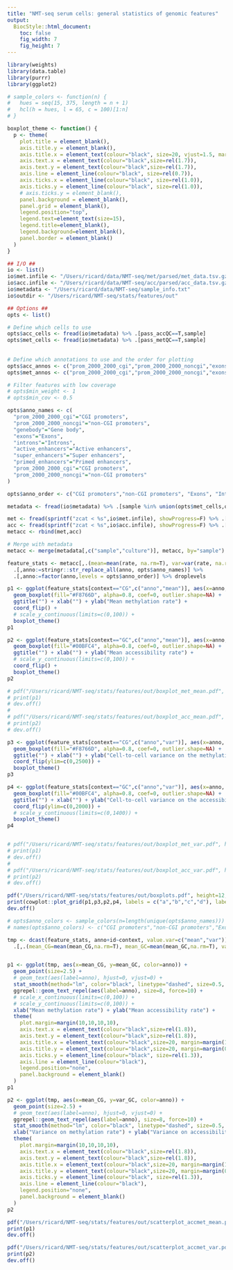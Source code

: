 ```yaml
---
title: "NMT-seq serum cells: general statistics of genomic features"
output: 
  BiocStyle::html_document: 
    toc: false
    fig_width: 7
    fig_height: 7
---
```


```r
library(weights)
library(data.table)
library(purrr)
library(ggplot2)
```

```r

# sample_colors <- function(n) {
#   hues = seq(15, 375, length = n + 1)
#   hcl(h = hues, l = 65, c = 100)[1:n]
# }

boxplot_theme <- function() {
  p <- theme(
    plot.title = element_blank(),
    axis.title.y = element_blank(),
    axis.title.x = element_text(colour="black", size=20, vjust=1.5, margin=margin(10,0,0,0)),
    axis.text.x = element_text(colour="black",size=rel(1.7)),
    axis.text.y = element_text(colour="black",size=rel(1.7)),
    axis.line = element_line(colour="black", size=rel(0.7)),
    axis.ticks.x = element_line(colour="black", size=rel(1.0)),
    axis.ticks.y = element_line(colour="black", size=rel(1.0)),
    # axis.ticks.y = element_blank(),
    panel.background = element_blank(),
    panel.grid = element_blank(),
    legend.position="top",
    legend.text=element_text(size=15),
    legend.title=element_blank(),
    legend.background=element_blank(),
    panel.border = element_blank()
  )
}
```

```r

## I/O ##
io <- list()
io$met.infile <- "/Users/ricard/data/NMT-seq/met/parsed/met_data.tsv.gz"
io$acc.infile <- "/Users/ricard/data/NMT-seq/acc/parsed/acc_data.tsv.gz"
io$metadata <- "/Users/ricard/data/NMT-seq/sample_info.txt"
io$outdir <- "/Users/ricard/NMT-seq/stats/features/out"

## Options ##
opts <- list()

# Define which cells to use
opts$acc_cells <- fread(io$metadata) %>% .[pass_accQC==T,sample]
opts$met_cells <- fread(io$metadata) %>% .[pass_metQC==T,sample]
    
    
# Define which annotations to use and the order for plotting
opts$acc_annos <- c("prom_2000_2000_cgi","prom_2000_2000_noncgi","exons","introns","active_enhancers","super_enhancers","primed_enhancers","CTCF","Nanog","Oct4","IAP","DHS","CGI","p300")
opts$met_annos <- c("prom_2000_2000_cgi","prom_2000_2000_noncgi","exons","introns","active_enhancers","super_enhancers","primed_enhancers","CTCF","Nanog","Oct4","IAP","DHS","CGI","p300")

# Filter features with low coverage
# opts$min_weight <- 1
# opts$min_cov <- 0.5

opts$anno_names <- c(
  "prom_2000_2000_cgi"="CGI promoters",
  "prom_2000_2000_noncgi"="non-CGI promoters",
  "genebody"="Gene body",
  "exons"="Exons",
  "introns"="Introns",
  "active_enhancers"="Active enhancers",
  "super_enhancers"="Super enhancers",
  "primed_enhancers"="Primed enhancers",
  "prom_2000_2000_cgi"="CGI promoters",
  "prom_2000_2000_noncgi"="non-CGI promoters"
)

opts$anno_order <- c("CGI promoters","non-CGI promoters", "Exons", "Introns", "Active enhancers", "Super enhancers", "Primed enhancers", "CTCF", "DHS", "p300", "Nanog", "Oct4","IAP","CGI")

```


<!-- Load sample metadata -->
```r
metadata <- fread(io$metadata) %>% .[sample %in% union(opts$met_cells,opts$acc_cells)]
```

<!-- Load methylation and accessibility data -->
```r
met <- fread(sprintf("zcat < %s",io$met.infile), showProgress=F) %>% .[anno%in%opts$met_annos & sample%in%opts$met_cells] %>% .[,anno:=factor(anno, levels=opts$met_annos)] %>% .[,context:="CG"]
acc <- fread(sprintf("zcat < %s",io$acc.infile), showProgress=F) %>% .[anno%in%opts$acc_annos & sample%in%opts$acc_cells] %>% .[,anno:=factor(anno, levels=opts$acc_annos)] %>% .[,context:="GC"]
metacc <- rbind(met,acc)

# Merge with metadata
metacc <- merge(metadata[,c("sample","culture")], metacc, by="sample")
```

```r
feature_stats <- metacc[,.(mean=mean(rate, na.rm=T), var=var(rate, na.rm=T)), by=c("anno","id","context")] %>%
  .[,anno:=stringr::str_replace_all(anno, opts$anno_names)] %>%
  .[,anno:=factor(anno,levels = opts$anno_order)] %>% droplevels

```

<!-- Mean methylation/accessibility rate per genomic context -->
```r
p1 <- ggplot(feature_stats[context=="CG",c("anno","mean")], aes(x=anno, y=mean)) +
  geom_boxplot(fill="#F8766D", alpha=0.8, coef=0, outlier.shape=NA) +
  ggtitle("") + xlab("") + ylab("Mean methylation rate") +
  coord_flip() +
  # scale_y_continuous(limits=c(0,100)) +
  boxplot_theme()
p1

p2 <- ggplot(feature_stats[context=="GC",c("anno","mean")], aes(x=anno, y=mean)) +
  geom_boxplot(fill="#00BFC4", alpha=0.8, coef=0, outlier.shape=NA) +
  ggtitle("") + xlab("") + ylab("Mean accessibility rate") +
  # scale_y_continuous(limits=c(0,100)) +
  coord_flip() +
  boxplot_theme()
p2

# pdf("/Users/ricard/NMT-seq/stats/features/out/boxplot_met_mean.pdf", height=5, width=5)
# print(p1)
# dev.off()
# 
# pdf("/Users/ricard/NMT-seq/stats/features/out/boxplot_acc_mean.pdf", height=5, width=5)
# print(p2)
# dev.off()

```

<!-- Variance across cells on methylation/accessibility rate per genomic context -->
```r

p3 <- ggplot(feature_stats[context=="CG",c("anno","var")], aes(x=anno, y=var)) +
  geom_boxplot(fill="#F8766D", alpha=0.8, coef=0, outlier.shape=NA) +
  ggtitle("") + xlab("") + ylab("Cell-to-cell variance on the methylation rate") +
  coord_flip(ylim=c(0,2500)) +
  boxplot_theme()
p3

p4 <- ggplot(feature_stats[context=="GC",c("anno","var")], aes(x=anno, y=var)) +
  geom_boxplot(fill="#00BFC4", alpha=0.8, coef=0, outlier.shape=NA) +
  ggtitle("") + xlab("") + ylab("Cell-to-cell variance on the accessibility rate") +
  coord_flip(ylim=c(0,2000)) +
  # scale_y_continuous(limits=c(0,1400)) +
  boxplot_theme()
p4


# pdf("/Users/ricard/NMT-seq/stats/features/out/boxplot_met_var.pdf", height=10, width=10)
# print(p1)
# dev.off()
# 
# pdf("/Users/ricard/NMT-seq/stats/features/out/boxplot_acc_var.pdf", height=10, width=10)
# print(p2)
# dev.off()
```

```r
pdf("/Users/ricard/NMT-seq/stats/features/out/boxplots.pdf", height=12, width=17)
print(cowplot::plot_grid(p1,p3,p2,p4, labels = c("a","b","c","d"), label_size=20, ncol=2, nrow=2))
dev.off()
```


<!-- Scatterplots of CG mean/var vs GC mean/var -->
```r

# opts$anno_colors <- sample_colors(n=length(unique(opts$anno_names)))
# names(opts$anno_colors) <- c("CGI promoters","non-CGI promoters","Exons","Introns","Active enhancers","Super enhancers","Primed enhancers","Nanog","Oct4","p300","IAP","DHS", "CTCF")

tmp <- dcast(feature_stats, anno+id~context, value.var=c("mean","var")) %>% 
  .[,.(mean_CG=mean(mean_CG,na.rm=T), mean_GC=mean(mean_GC,na.rm=T), var_CG=mean(var_CG,na.rm=T), var_GC=mean(var_GC,na.rm=T)), by=c("anno")]


p1 <- ggplot(tmp, aes(x=mean_CG, y=mean_GC, color=anno)) + 
  geom_point(size=2.5) +
  # geom_text(aes(label=anno), hjust=0, vjust=0) +
  stat_smooth(method="lm", color="black", linetype="dashed", size=0.5, alpha=0.1) +
  ggrepel::geom_text_repel(aes(label=anno), size=8, force=10) +
  # scale_x_continuous(limits=c(0,100)) +
  # scale_y_continuous(limits=c(0,100)) +
  xlab("Mean methylation rate") + ylab("Mean accessibility rate") +
  theme(
    plot.margin=margin(10,10,10,10),
    axis.text.x = element_text(colour="black",size=rel(1.8)),
    axis.text.y = element_text(colour="black",size=rel(1.8)),
    axis.title.x = element_text(colour="black",size=20, margin=margin(10,0,0,0)),
    axis.title.y = element_text(colour="black",size=20, margin=margin(0,10,0,0)),
    axis.ticks.y = element_line(colour="black", size=rel(1.3)),
    axis.line = element_line(colour="black"),
    legend.position="none",
    panel.background = element_blank()
  )
p1

p2 <- ggplot(tmp, aes(x=mean_CG, y=var_GC, color=anno)) +
  geom_point(size=2.5) +
  # geom_text(aes(label=anno), hjust=0, vjust=0) +
  ggrepel::geom_text_repel(aes(label=anno), size=8, force=10) +
  stat_smooth(method="lm", color="black", linetype="dashed", size=0.5, alpha=0.1) +
  xlab("Variance on methylation rate") + ylab("Variance on accessibility rate") +
  theme(
    plot.margin=margin(10,10,10,10),
    axis.text.x = element_text(colour="black",size=rel(1.8)),
    axis.text.y = element_text(colour="black",size=rel(1.8)),
    axis.title.x = element_text(colour="black",size=20, margin=margin(10,0,0,0)),
    axis.title.y = element_text(colour="black",size=20, margin=margin(0,10,0,0)),
    axis.ticks.y = element_line(colour="black", size=rel(1.3)),
    axis.line = element_line(colour="black"),
    legend.position="none",
    panel.background = element_blank()
  )
p2

pdf("/Users/ricard/NMT-seq/stats/features/out/scatterplot_accmet_mean.pdf", height=6, width=6, useDingbats=FALSE)
print(p1)
dev.off()

pdf("/Users/ricard/NMT-seq/stats/features/out/scatterplot_accmet_var.pdf", height=6, width=6, useDingbats=FALSE)
print(p2)
dev.off()
```


<!-- ## Total number of features per genomic context -->
<!-- ```{r met_total_features, echo=FALSE, include=TRUE} -->
<!-- tmp <- feature_stats[,.N,by=c("anno","context")] %>% .[,fill:=anno] -->
<!-- p <- ggplot(tmp, aes(x=anno,y=N,fill=context)) + -->
<!--   geom_bar(stat='identity', position="dodge") + -->
<!--   xlab("") + ylab("Number of features") + -->
<!--   coord_flip() + -->
<!--   scale_y_continuous(expand=c(0,0)) + -->
<!--   scale_fill_discrete(labels = c("CG methylation","GC accessibility")) + -->
<!--   theme( -->
<!--     axis.text.x = element_text(colour="black",size=rel(1.5)), -->
<!--     axis.text.y = element_text(colour="black",size=rel(1.5), vjust=0.5), -->
<!--     axis.title.x = element_text(colour="black",size=15), -->
<!--     axis.ticks.y = element_line(colour="black", size=rel(1.2)), -->
<!--     legend.position="top", -->
<!--     legend.title = element_blank(), -->
<!--     legend.direction = "horizontal", -->
<!--     legend.key.width=unit(1.2,"line"), -->
<!--     legend.key.height=unit(1.0,"line"), -->
<!--     legend.text = element_text(size=15), -->
<!--     panel.background = element_blank(), -->
<!--     panel.grid = element_blank(), -->
<!--     panel.border = element_blank() -->
<!--   ) -->
<!-- p -->
<!-- knitr::kable( tmp %>% dcast(anno~context,value.var="N") ) -->
<!-- ``` -->





